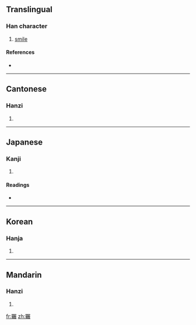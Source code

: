 {{also|冁}}
==Translingual==

===Han character===
{{Han char|rn=30|rad=口|as=19|sn=22|four=6753<sub>2</sub>|canj=口十尸廿女 (RJSTV)}}

# [[smile]]

====References====
* {{Han ref|kx=0215.060|dkj=04625|dj=0438.080|hdz=10707.170|uh=56C5|ud=22213|bh=F6D8|bd=63192}}

----

==Cantonese==

===Hanzi===
{{yue-hanzi|jyut=|y=chin2|sim=冁}}

# {{defn|Cantonese|sort=口19}}

----

==Japanese==

===Kanji===
{{ja-kanji|grade=|rs=口19}}

# {{defn|Japanese|sort=口19}}

====Readings====
* {{ja-readings|on=[[てん]] (ten), [[てつ]] (tetsu), [[てち]] (techi)|kun=}}

----

==Korean==

===Hanja===
{{ko-hanja|hangeul=[[천]], [[철]]|rv=cheon, cheol|mr=ch'ŏn, ch'ŏl}}

# {{defn|Korean|sort=口19}}

----

==Mandarin==

===Hanzi===
{{cmn-hanzi|sim=冁|pin=[[chǎn]] ([[chan3]]), [[lóu]] ([[lou2]])|wg=ch'an<sup>3</sup>, lou<sup>2</sup>}}

# {{defn|Mandarin|sort=口19}}

[[fr:囅]]
[[zh:囅]]